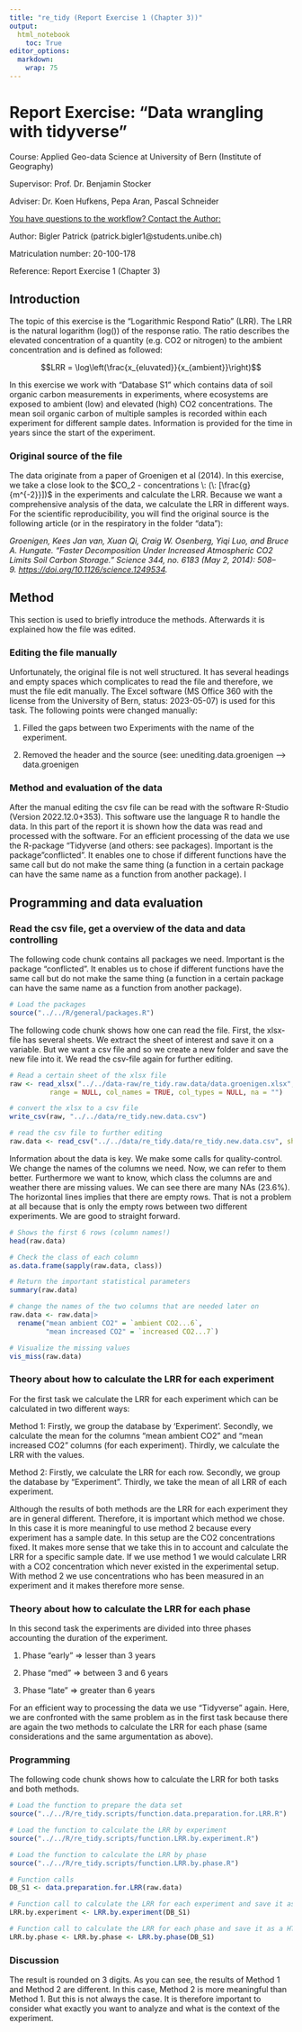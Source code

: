 ```yaml
---
title: "re_tidy (Report Exercise 1 (Chapter 3))"
output: 
  html_notebook
    toc: True
editor_options: 
  markdown: 
    wrap: 75
---
```


# Report Exercise: "Data wrangling with tidyverse"

Course: Applied Geo-data Science at University of Bern (Institute of Geography)

Supervisor: Prof. Dr. Benjamin Stocker

Adviser: Dr. Koen Hufkens, Pepa Aran, Pascal Schneider

[You have questions to the workflow? Contact the Author:]{.underline}

Author: Bigler Patrick (patrick.bigler1\@students.unibe.ch)

Matriculation number: 20-100-178

Reference: Report Exercise 1 (Chapter 3)

## Introduction

The topic of this exercise is the "Logarithmic Respond Ratio" (LRR). The LRR is the natural logarithm (log()) of the response ratio. The ratio describes the elevated concentration of a quantity (e.g. CO2 or nitrogen) to the ambient concentration and is defined as followed:

$$LRR = \log\left(\frac{x_{eluvated}}{x_{ambient}}\right)$$

In this exercise we work with "Database S1" which contains data of soil organic carbon measurements in experiments, where ecosystems are exposed to ambient (low) and elevated (high) CO2 concentrations. The mean soil organic carbon of multiple samples is recorded within each experiment for different sample dates. Information is provided for the time in years since the start of the experiment.

### Original source of the file

The data originate from a paper of Groenigen et al (2014). In this exercise, we take a close look to the $CO_2 - concentrations \: (\: [\frac{g}{m^{-2}}])$ in the experiments and calculate the LRR. Because we want a comprehensive analysis of the data, we calculate the LRR in different ways. For the scientific reproducibility, you will find the original source is the following article (or in the respiratory in the folder "data"):

*Groenigen, Kees Jan van, Xuan Qi, Craig W. Osenberg, Yiqi Luo, and Bruce A. Hungate. "Faster Decomposition Under Increased Atmospheric CO2 Limits Soil Carbon Storage." Science 344, no. 6183 (May 2, 2014): 508--9. <https://doi.org/10.1126/science.1249534>.*

## Method

This section is used to briefly introduce the methods. Afterwards it is explained how the file was edited.

### Editing the file manually

Unfortunately, the original file is not well structured. It has several headings and empty spaces which complicates to read the file and therefore, we must the file edit manually. The Excel software (MS Office 360 with the license from the University of Bern, status: 2023-05-07) is used for this task. The following points were changed manually:

1.  Filled the gaps between two Experiments with the name of the experiment.

2.  Removed the header and the source (see: unediting.data.groenigen --\> data.groenigen

### Method and evaluation of the data

After the manual editing the csv file can be read with the software R-Studio (Version 2022.12.0+353). This software use the language R to handle the data. In this part of the report it is shown how the data was read and processed with the software. For an efficient processing of the data we use the R-package "Tidyverse (and others: see packages). Important is the package"conflicted". It enables one to chose if different functions have the same call but do not make the same thing (a function in a certain package can have the same name as a function from another package). I

## Programming and data evaluation

### Read the csv file, get a overview of the data and data controlling

The following code chunk contains all packages we need. Important is the package "conflicted". It enables us to chose if different functions have the same call but do not make the same thing (a function in a certain package can have the same name as a function from another package).

```r
# Load the packages
source("../../R/general/packages.R")
```

The following code chunk shows how one can read the file. First, the xlsx-file has several sheets. We extract the sheet of interest and save it on a variable. But we want a csv file and so we create a new folder and save the new file into it. We read the csv-file again for further editing.

```r
# Read a certain sheet of the xlsx file
raw <- read_xlsx("../../data-raw/re_tidy.raw.data/data.groenigen.xlsx", "Database S1",
          range = NULL, col_names = TRUE, col_types = NULL, na = "")

# convert the xlsx to a csv file
write_csv(raw, "../../data/re_tidy.new.data.csv")

# read the csv file to further editing
raw.data <- read_csv("../../data/re_tidy.data/re_tidy.new.data.csv", show_col_types = FALSE)
```

Information about the data is key. We make some calls for quality-control. We change the names of the columns we need. Now, we can refer to them better. Furthermore we want to know, which class the columns are and weather there are missing values. We can see there are many NAs (23.6%). The horizontal lines implies that there are empty rows. That is not a problem at all because that is only the empty rows between two different experiments. We are good to straight forward.

```r
# Shows the first 6 rows (column names!)
head(raw.data)

# Check the class of each column
as.data.frame(sapply(raw.data, class))

# Return the important statistical parameters
summary(raw.data)

# change the names of the two columns that are needed later on
raw.data <- raw.data|>
  rename("mean ambient CO2" = `ambient CO2...6`,
         "mean increased CO2" = `increased CO2...7`)

# Visualize the missing values
vis_miss(raw.data)
```

### Theory about how to calculate the LRR for each experiment

For the first task we calculate the LRR for each experiment which can be calculated in two different ways:

Method 1: Firstly, we group the database by 'Experiment'. Secondly, we calculate the mean for the columns "mean ambient CO2" and "mean increased CO2" columns (for each experiment). Thirdly, we calculate the LRR with the values.

Method 2: Firstly, we calculate the LRR for each row. Secondly, we group the database by "Experiment". Thirdly, we take the mean of all LRR of each experiment.

Although the results of both methods are the LRR for each experiment they are in general different. Therefore, it is important which method we chose. In this case it is more meaningful to use method 2 because every experiment has a sample date. In this setup are the CO2 concentrations fixed. It makes more sense that we take this in to account and calculate the LRR for a specific sample date. If we use method 1 we would calculate LRR with a CO2 concentration which never existed in the experimental setup. With method 2 we use concentrations who has been measured in an experiment and it makes therefore more sense.

### Theory about how to calculate the LRR for each phase

In this second task the experiments are divided into three phases accounting the duration of the experiment.

1)  Phase "early" $\Longrightarrow$ lesser than 3 years

2)  Phase "med" $\Longrightarrow$ between 3 and 6 years

3)  Phase "late" $\Longrightarrow$ greater than 6 years

For an efficient way to processing the data we use "Tidyverse" again. Here, we are confronted with the same problem as in the first task because there are again the two methods to calculate the LRR for each phase (same considerations and the same argumentation as above).

### Programming

The following code chunk shows how to calculate the LRR for both tasks and both methods.

```r
# Load the function to prepare the data set
source("../../R/re_tidy.scripts/function.data.preparation.for.LRR.R")

# Load the function to calculate the LRR by experiment
source("../../R/re_tidy.scripts/function.LRR.by.experiment.R")

# Load the function to calculate the LRR by phase
source("../../R/re_tidy.scripts/function.LRR.by.phase.R")

# Function calls
DB_S1 <- data.preparation.for.LRR(raw.data)

# Function call to calculate the LRR for each experiment and save it as a HTML kable
LRR.by.experiment <- LRR.by.experiment(DB_S1)

# Function call to calculate the LRR for each phase and save it as a HTML kable
LRR.by.phase <- LRR.by.phase <- LRR.by.phase(DB_S1)
```

### Discussion

The result is rounded on 3 digits. As you can see, the results of Method 1 and Method 2 are different. In this case, Method 2 is more meaningful than Method 1. But this is not always the case. It is therefore important to consider what exactly you want to analyze and what is the context of the experiment.

